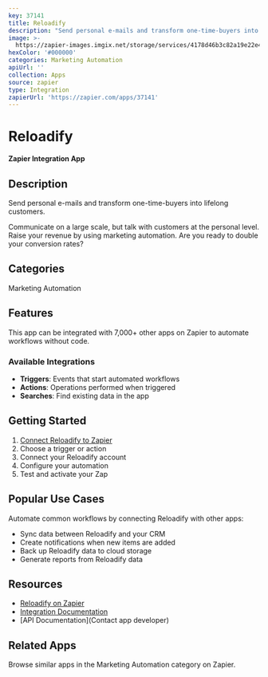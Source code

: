 ```yaml
---
key: 37141
title: Reloadify
description: "Send personal e-mails and transform one-time-buyers into lifelong customers.\r\n\r\nCommunicate on a large scale, but talk with customers at the personal level. Raise your revenue by using marketing automation. Are you ready to double your conversion rates?"
image: >-
  https://zapier-images.imgix.net/storage/services/4178d46b3c82a19e22e41da79a226567.png?auto=format%2Ccompress&ixlib=python-3.0.0&q=50
hexColor: '#000000'
categories: Marketing Automation
apiUrl: ''
collection: Apps
source: zapier
type: Integration
zapierUrl: 'https://zapier.com/apps/37141'
---
```

# Reloadify

**Zapier Integration App**

## Description

Send personal e-mails and transform one-time-buyers into lifelong customers.

Communicate on a large scale, but talk with customers at the personal level. Raise your revenue by using marketing automation. Are you ready to double your conversion rates?

## Categories

Marketing Automation

## Features

This app can be integrated with 7,000+ other apps on Zapier to automate workflows without code.

### Available Integrations

- **Triggers**: Events that start automated workflows
- **Actions**: Operations performed when triggered
- **Searches**: Find existing data in the app

## Getting Started

1. [Connect Reloadify to Zapier](https://zapier.com/apps/37141)
2. Choose a trigger or action
3. Connect your Reloadify account
4. Configure your automation
5. Test and activate your Zap

## Popular Use Cases

Automate common workflows by connecting Reloadify with other apps:

- Sync data between Reloadify and your CRM
- Create notifications when new items are added
- Back up Reloadify data to cloud storage
- Generate reports from Reloadify data

## Resources

- [Reloadify on Zapier](https://zapier.com/apps/37141)
- [Integration Documentation](https://zapier.com/apps/37141/integrations)
- [API Documentation](Contact app developer)

## Related Apps

Browse similar apps in the Marketing Automation category on Zapier.
